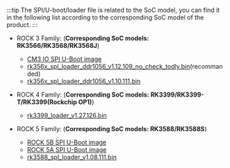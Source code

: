 :::tip
The SPI/U-boot/loader file is related to the SoC model, you can find it in the following list according to the corresponding SoC model of the product.
:::
 
- ROCK 3 Family: (**Corresponding SoC models: RK3566/RK3568/RK3568J**)

  - [CM3 IO SPI U-Boot image](https://dl.radxa.com/rock3/images/loader/radxa-cm3-io/radxa-cm3-io-idbloader-g8684d740b9f.img)
  - [rk356x_spl_loader_ddr1056_v1.12.109_no_check_todly.bin](https://dl.radxa.com/rock3/images/loader/rk356x_spl_loader_ddr1056_v1.12.109_no_check_todly.bin)(recommanded)
  - [rk356x_spl_loader_ddr1056_v1.10.111.bin](https://dl.radxa.com/rock3/images/loader/radxa-cm3-io/rk356x_spl_loader_ddr1056_v1.10.111.bin)

- ROCK 4 Family: (**Corresponding SoC models: RK3399/RK3399-T/RK3399(Rockchip OP1)**)

  - [rk3399_loader_v1.27.126.bin](https://dl.radxa.com/rockpi4/images/loader/rk3399_loader_v1.27.126.bin)

- ROCK 5 Family: (**Corresponding SoC models: RK3588/RK3588S**)
  - [ROCK 5B SPI U-Boot image](https://dl.radxa.com/rock5/sw/images/loader/rock-5b/release/rock-5b-spi-image-gbf47e81-20230607.img)
  - [ROCK 5A SPI U-Boot image](https://dl.radxa.com/rock5/sw/images/loader/rock-5a/rock-5a-spi-image-g4b32117-20230605.img)
  - [rk3588_spl_loader_v1.08.111.bin](https://dl.radxa.com/rock5/sw/images/loader/rock-5b/rk3588_spl_loader_v1.08.111.bin)